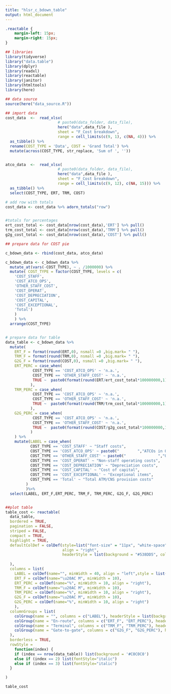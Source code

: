 ```yaml
---
title: "hlsr_c_bdown_table"
output: html_document
---
```


```css

.reactable {
    margin-left: 15px;
    margin-right: 15px;
}

```


```r
## libraries
library(tidyverse)
library("data.table")
library(dplyr)
library(readxl)
library(reactable)
library(janitor)
library(htmltools)
library(here)
```

```r
## data source
source(here("data_source.R"))

## import data
cost_data  <-  read_xlsx(
                       # paste0(data_folder, data_file),
                       here("data",data_file ),
                       sheet = "F_Cost breakdown",
                       range = cell_limits(c(9, 1), c(NA, 4))) %>%
  as_tibble() %>% 
  rename(COST_TYPE = 'Data', COST = 'Grand Total') %>% 
  mutate(across(COST_TYPE, str_replace, 'Sum of ', ''))


atco_data  <-  read_xlsx(
                       # paste0(data_folder, data_file),
                       here("data",data_file ),
                       sheet = "F_Cost breakdown",
                       range = cell_limits(c(9, 12), c(NA, 15))) %>%
  as_tibble() %>% 
  select(COST_TYPE, ERT, TRM, COST)

# add row with totals
cost_data <- cost_data %>% adorn_totals("row")


#totals for percentages
ert_cost_total <- cost_data[nrow(cost_data),'ERT'] %>% pull() 
trm_cost_total <- cost_data[nrow(cost_data),'TRM'] %>% pull()
g2g_cost_total <- cost_data[nrow(cost_data),'COST'] %>% pull()

## prepare data for COST pie

c_bdown_data <- rbind(cost_data, atco_data)

c_bdown_data <- c_bdown_data %>% 
  mutate_at(vars(-COST_TYPE), ~ . /1000000) %>% 
  mutate( COST_TYPE = factor(COST_TYPE, levels = c(
    'COST_STAFF', 
    'COST_ATCO_OPS', 
    'OTHER_STAFF_COST',
    'COST_OPERAT',
    'COST_DEPRECIATION',
    'COST_CAPITAL',
    'COST_EXCEPTIONAL',
    'Total')
    )
    ) %>% 
  arrange(COST_TYPE)


# prepare data for table
data_table <- c_bdown_data %>% 
  mutate(
    ERT_F = format(round(ERT,0), nsmall =0 ,big.mark= " "),
    TRM_F = format(round(TRM,0), nsmall =0 ,big.mark= " "),
    G2G_F = format(round(COST,0), nsmall =0 ,big.mark= " "),
    ERT_PERC = case_when(
            COST_TYPE == 'COST_ATCO_OPS' ~ 'n.a.',
            COST_TYPE == 'OTHER_STAFF_COST' ~ 'n.a.',
            TRUE ~  paste0(format(round(ERT/ert_cost_total*100000000,1), nsmall =1 ,big.mark= " "), "%")
           ),
    TRM_PERC = case_when(
            COST_TYPE == 'COST_ATCO_OPS' ~ 'n.a.',
            COST_TYPE == 'OTHER_STAFF_COST' ~ 'n.a.',
            TRUE ~  paste0(format(round(TRM/trm_cost_total*100000000,1), nsmall =1 ,big.mark= " "), "%")
           ),
    G2G_PERC = case_when(
            COST_TYPE == 'COST_ATCO_OPS' ~ 'n.a.',
            COST_TYPE == 'OTHER_STAFF_COST' ~ 'n.a.',
            TRUE ~  paste0(format(round(COST/g2g_cost_total*100000000,1), nsmall =1 ,big.mark= " "), "%")
           )
    ) %>% 
    mutate(LABEL = case_when(
           COST_TYPE == 'COST_STAFF' ~ "Staff costs",
           COST_TYPE == 'COST_ATCO_OPS' ~ paste0("        ","ATCOs in OPS employment costs"),
           COST_TYPE == 'OTHER_STAFF_COST' ~ paste0("              ","Other staff employment costs"),
           COST_TYPE == 'COST_OPERAT' ~ "Non-staff operating costs",
           COST_TYPE == 'COST_DEPRECIATION' ~ "Depreciation costs",
           COST_TYPE == 'COST_CAPITAL' ~ "Cost of capital",
           COST_TYPE == 'COST_EXCEPTIONAL' ~ "Exceptional items",
           COST_TYPE == 'Total' ~ "Total ATM/CNS provision costs"
         )
         )%>%
  select(LABEL, ERT_F,ERT_PERC, TRM_F, TRM_PERC, G2G_F, G2G_PERC)


##plot table
table_cost <- reactable(
  data_table,
  bordered = TRUE,
  pagination = FALSE,
  striped = FALSE,
  compact = TRUE,
  highlight = TRUE,
  defaultColDef = colDef(style=list("font-size" = "11px", "white-space"= "wrap"),
                         align = "right",
                         headerStyle = list(background = "#538DD5", color = "white", fontSize = "11px", style=list("white-space"= "wrap"))
                         
  ),
  columns = list(
    LABEL = colDef(name="", minWidth = 40, align = "left",style = list(whiteSpace = "pre", "font-size" = "11px")), # to preserve whitespace,
    ERT_F = colDef(name="\u20AC M", minWidth = 10),
    ERT_PERC = colDef(name="%", minWidth = 10, align = "right"),
    TRM_F = colDef(name="\u20AC M", minWidth = 10),
    TRM_PERC = colDef(name="%", minWidth = 10, align = "right"),
    G2G_F = colDef(name="\u20AC M", minWidth = 10),
    G2G_PERC = colDef(name="%", minWidth = 10, align = "right")
    ),
  columnGroups = list(
    colGroup(name = "", columns = c("LABEL"), headerStyle = list(background = "#538DD5", color = "white", fontSize = "11px")),
    colGroup(name = "En-route", columns = c("ERT_F", "ERT_PERC"), headerStyle = list(background = "#538DD5", color = "white", fontSize = "11px")),
    colGroup(name = "Terminal", columns = c("TRM_F", "TRM_PERC"), headerStyle = list(background = "#538DD5", color = "white", fontSize = "11px")),
    colGroup(name = "Gate-to-gate", columns = c("G2G_F", "G2G_PERC"), headerStyle = list(background = "#538DD5", color = "white", fontSize = "11px"))
  ),
  borderless = TRUE,
  rowStyle = 
    function(index) {
    if (index == nrow(data_table)) list(background = '#C0C0C0')
    else if (index == 2) list(fontStyle="italic")
    else if (index == 3) list(fontStyle="italic")
  }

)

table_cost
```
